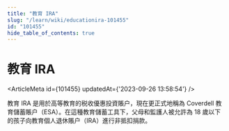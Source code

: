 ```yaml
---
title: "教育 IRA"
slug: "/learn/wiki/educationira-101455"
id: "101455"
hide_table_of_contents: true
---
```



# 教育 IRA

<ArticleMeta id={101455} updatedAt={'2023-09-26 13:58:54'} />
<div className='border-solid border-b border-t-0 my-4 border-[var(--ifm-color-gray-300)]' />

教育 IRA 是用於高等教育的税收優惠投資賬户，現在更正式地稱為 Coverdell 教育儲蓄賬户（ESA）。在這種教育儲蓄工具下，父母和監護人被允許為 18 歲以下的孩子向教育個人退休賬户（IRA）進行非抵扣捐款。
